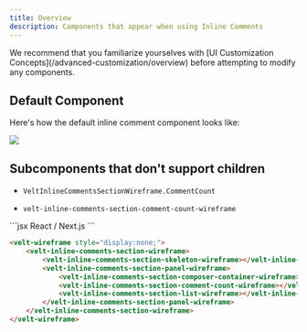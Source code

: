 ```yaml
---
title: Overview
description: Components that appear when using Inline Comments
---
```


<Note>
We recommend that you familiarize yourselves with [UI Customization Concepts](/advanced-customization/overview) before attempting to modify any components.
</Note>

## Default Component 
Here's how the default inline comment component looks like:

![](/images/inline-comments-overview.png)

## Subcomponents that don't support children

<Tabs>

<Tab title="React / Next.js">


 - `VeltInlineCommentsSectionWireframe.CommentCount`

</Tab>


<Tab title="HTML">

 - `velt-inline-comments-section-comment-count-wireframe`

</Tab>


</Tabs>


<RequestExample>
```jsx React / Next.js
<VeltWireframe>
    <VeltInlineCommentsSectionWireframe>
        <VeltInlineCommentsSectionWireframe.Skeleton />
        <VeltInlineCommentsSectionWireframe.Panel>
            <VeltInlineCommentsSectionWireframe.ComposerContainer />
            <VeltInlineCommentsSectionWireframe.CommentCount />
            <VeltInlineCommentsSectionWireframe.List />
        </VeltInlineCommentsSectionWireframe.Panel>
    </VeltInlineCommentsSectionWireframe>
</VeltWireframe>
```


```HTML HTML
<velt-wireframe style="display:none;">
    <velt-inline-comments-section-wireframe>
        <velt-inline-comments-section-skeleton-wireframe></velt-inline-comments-section-skeleton-wireframe>
        <velt-inline-comments-section-panel-wireframe>
            <velt-inline-comments-section-composer-container-wireframe></velt-inline-comments-section-composer-container-wireframe>
            <velt-inline-comments-section-comment-count-wireframe></velt-inline-comments-section-comment-count-wireframe>
            <velt-inline-comments-section-list-wireframe></velt-inline-comments-section-list-wireframe>
        </velt-inline-comments-section-panel-wireframe>
    </velt-inline-comments-section-wireframe>
</velt-wireframe>
```
</RequestExample>

